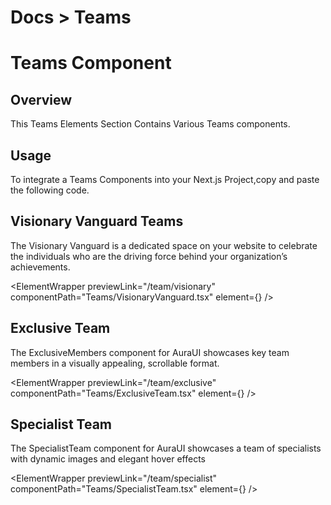 
<h1 className="text-gray-200 text-[14px] mt-3 ">
  <span className="text-gray-500 ">Docs ></span> Teams
</h1>

# Teams Component

## Overview

This Teams Elements Section Contains Various Teams components.

## Usage

To integrate a Teams Components into your Next.js Project,copy and paste the following code.

## Visionary Vanguard Teams

The Visionary Vanguard is a dedicated space on your website to celebrate the individuals who are the driving force behind your organization’s achievements.

<ElementWrapper
  previewLink="/team/visionary"
  componentPath="Teams/VisionaryVanguard.tsx"
  element={<VisionaryVanguard />}
/>

## Exclusive Team
The ExclusiveMembers component for AuraUI showcases key team members in a visually appealing, scrollable format.

<ElementWrapper
  previewLink="/team/exclusive"
  componentPath="Teams/ExclusiveTeam.tsx"
  element={<ExclusiveTeam />}
/>

## Specialist Team
The SpecialistTeam component for AuraUI showcases a team of specialists with dynamic images and elegant hover effects

<ElementWrapper
  previewLink="/team/specialist"
  componentPath="Teams/SpecialistTeam.tsx"
  element={<SpecialistTeam />}
/>
